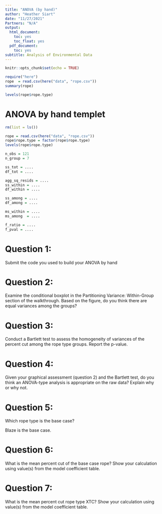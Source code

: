 ```yaml
---
title: "ANOVA (by hand)"
author: "Heather Siart"
date: "11/27/2021"
Partners: "N/A"
output:
  html_document:
    toc: yes
    toc_float: yes
  pdf_document:
    toc: yes
subtitle: Analysis of Environmental Data
---
```


```r
knitr::opts_chunk$set(echo = TRUE)
```

```r
require("here")
rope  = read.csv(here("data", "rope.csv"))
summary(rope)
```
```r
levels(rope$rope.type)
```

# ANOVA by hand templet
```r
rm(list = ls())

rope = read.csv(here("data", "rope.csv"))
rope$rope.type = factor(rope$rope.type)
levels(rope$rope.type)

n_obs = 121
n_group = 7

ss_tot = ....
df_tot = ....

agg_sq_resids = ....
ss_within = ....
df_within = ....

ss_among = ....
df_among = ....

ms_within = ....
ms_among  = ....

f_ratio = ....
f_pval = ....
```

# Question 1:
Submit the code you used to build your ANOVA by hand

# Question 2:
Examine the conditional boxplot in the Partitioning Variance: Within-Group section of the walkthrough. Based on the figure, do you think there are equal variances among the groups?

# Question 3:
Conduct a Bartlett test to assess the homogeneity of variances of the percent cut among the rope type groups. Report the p-value.

# Question 4:
Given your graphical assessment (question 2) and the Bartlett test, do you think an ANOVA-type analysis is appropriate on the raw data? Explain why or why not.

# Question 5:
Which rope type is the base case?

Blaze is the base case.

# Question 6:
What is the mean percent cut of the base case rope? Show your calculation using value(s) from the model coefficient table.

# Question 7:
What is the mean percent cut rope type XTC? Show your calculation using value(s) from the model coefficient table.
